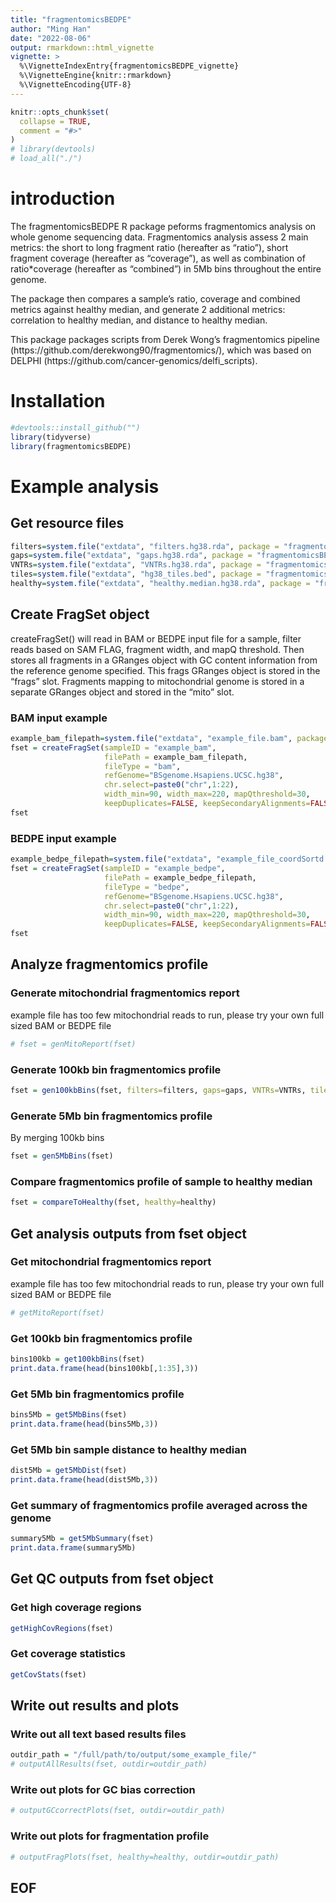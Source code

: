 ```yaml
---
title: "fragmentomicsBEDPE"
author: "Ming Han"
date: "2022-08-06"
output: rmarkdown::html_vignette
vignette: >
  %\VignetteIndexEntry{fragmentomicsBEDPE_vignette}
  %\VignetteEngine{knitr::rmarkdown}
  %\VignetteEncoding{UTF-8}
---
```


```r
knitr::opts_chunk$set(
  collapse = TRUE,
  comment = "#>"
)
# library(devtools)
# load_all("./")
```

# introduction

The fragmentomicsBEDPE R package peforms fragmentomics analysis on whole genome sequencing data. Fragmentomics analysis assess 2 main metrics: the short to long fragment ratio (hereafter as "ratio"), short fragment coverage (hereafter as "coverage"), as well as combination of ratio*coverage (hereafter as "combined") in 5Mb bins throughout the entire genome.

The package then compares a sample's ratio, coverage and combined metrics against healthy median, and generate 2 additional metrics: correlation to healthy median, and distance to healthy median.

This package packages scripts from Derek Wong's fragmentomics pipeline (https://github.com/derekwong90/fragmentomics/), which was based on DELPHI (https://github.com/cancer-genomics/delfi_scripts).

# Installation

```r
#devtools::install_github("")
library(tidyverse)
library(fragmentomicsBEDPE)
```

# Example analysis

## Get resource files

```r
filters=system.file("extdata", "filters.hg38.rda", package = "fragmentomicsBEDPE")
gaps=system.file("extdata", "gaps.hg38.rda", package = "fragmentomicsBEDPE")
VNTRs=system.file("extdata", "VNTRs.hg38.rda", package = "fragmentomicsBEDPE")
tiles=system.file("extdata", "hg38_tiles.bed", package = "fragmentomicsBEDPE")
healthy=system.file("extdata", "healthy.median.hg38.rda", package = "fragmentomicsBEDPE")
```

## Create FragSet object

createFragSet() will read in BAM or BEDPE input file for a sample, filter reads based on SAM FLAG, fragment width, and mapQ threshold. Then stores all fragments in a GRanges object with GC content information from the reference genome specified. This frags GRanges object is stored in the "frags" slot. Fragments mapping to mitochondrial genome is stored in a separate GRanges object and stored in the "mito" slot.

### BAM input example

```r
example_bam_filepath=system.file("extdata", "example_file.bam", package = "fragmentomicsBEDPE")
fset = createFragSet(sampleID = "example_bam",
                     filePath = example_bam_filepath,
                     fileType = "bam",
                     refGenome="BSgenome.Hsapiens.UCSC.hg38",
                     chr.select=paste0("chr",1:22),
                     width_min=90, width_max=220, mapQthreshold=30,
                     keepDuplicates=FALSE, keepSecondaryAlignments=FALSE)
fset
```

### BEDPE input example

```r
example_bedpe_filepath=system.file("extdata", "example_file_coordSortd.bedpe.gz", package = "fragmentomicsBEDPE")
fset = createFragSet(sampleID = "example_bedpe",
                     filePath = example_bedpe_filepath,
                     fileType = "bedpe",
                     refGenome="BSgenome.Hsapiens.UCSC.hg38",
                     chr.select=paste0("chr",1:22),
                     width_min=90, width_max=220, mapQthreshold=30,
                     keepDuplicates=FALSE, keepSecondaryAlignments=FALSE)
fset
```

## Analyze fragmentomics profile

### Generate mitochondrial fragmentomics report

example file has too few mitochondrial reads to run, please try your own full sized BAM or BEDPE file

```r
# fset = genMitoReport(fset)
```

### Generate 100kb bin fragmentomics profile

```r
fset = gen100kbBins(fset, filters=filters, gaps=gaps, VNTRs=VNTRs, tiles=tiles)
```

### Generate 5Mb bin fragmentomics profile

By merging 100kb bins

```r
fset = gen5MbBins(fset)
```

### Compare fragmentomics profile of sample to healthy median

```r
fset = compareToHealthy(fset, healthy=healthy)
```

## Get analysis outputs from fset object

### Get mitochondrial fragmentomics report

example file has too few mitochondrial reads to run, please try your own full sized BAM or BEDPE file

```r
# getMitoReport(fset)
```

### Get 100kb bin fragmentomics profile

```r
bins100kb = get100kbBins(fset)
print.data.frame(head(bins100kb[,1:35],3))
```

### Get 5Mb bin fragmentomics profile

```r
bins5Mb = get5MbBins(fset)
print.data.frame(head(bins5Mb,3))
```

### Get 5Mb bin sample distance to healthy median

```r
dist5Mb = get5MbDist(fset)
print.data.frame(head(dist5Mb,3))
```

### Get summary of fragmentomics profile averaged across the genome

```r
summary5Mb = get5MbSummary(fset)
print.data.frame(summary5Mb)
```

## Get QC outputs from fset object

### Get high coverage regions

```r
getHighCovRegions(fset)
```

### Get coverage statistics

```r
getCovStats(fset)
```

## Write out results and plots

### Write out all text based results files

```r
outdir_path = "/full/path/to/output/some_example_file/"
# outputAllResults(fset, outdir=outdir_path)
```

### Write out plots for GC bias correction

```r
# outputGCcorrectPlots(fset, outdir=outdir_path)
```

### Write out plots for fragmentation profile

```r
# outputFragPlots(fset, healthy=healthy, outdir=outdir_path)
```

## EOF
